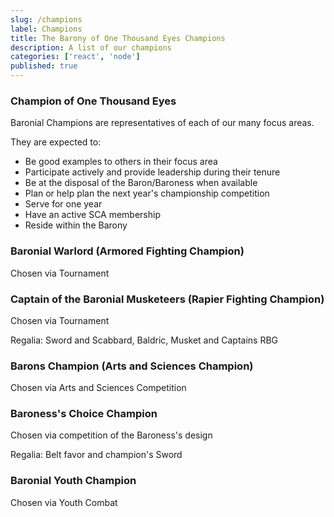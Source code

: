 ```yaml
---
slug: /champions
label: Champions
title: The Barony of One Thousand Eyes Champions
description: A list of our champions
categories: ['react', 'node']
published: true
---
```


### Champion of One Thousand Eyes

Baronial Champions are representatives of each of our many focus areas.

They are expected to:

- Be good examples to others in their focus area
- Participate actively and provide leadership during their tenure
- Be at the disposal of the Baron/Baroness when available
- Plan or help plan the next year's championship competition
- Serve for one year
- Have an active SCA membership
- Reside within the Barony

### Baronial Warlord (Armored Fighting Champion)

Chosen via Tournament

### Captain of the Baronial Musketeers (Rapier Fighting Champion)

Chosen via Tournament

Regalia: Sword and Scabbard, Baldric, Musket and Captains RBG

### Barons Champion (Arts and Sciences Champion)

Chosen via Arts and Sciences Competition

### Baroness's Choice Champion

Chosen via competition of the Baroness's design

Regalia: Belt favor and champion's Sword

### Baronial Youth Champion

Chosen via Youth Combat
